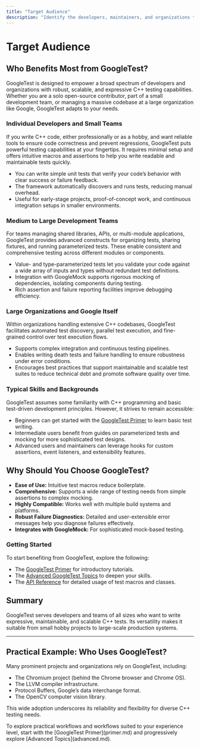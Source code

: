 ```yaml
---
title: "Target Audience"
description: "Identify the developers, maintainers, and organizations that benefit most from adopting GoogleTest—from small open-source contributors to large codebase maintainers at Google and beyond. Understand typical skill levels and backgrounds."
---
```


# Target Audience

## Who Benefits Most from GoogleTest?

GoogleTest is designed to empower a broad spectrum of developers and organizations with robust, scalable, and expressive C++ testing capabilities. Whether you are a solo open-source contributor, part of a small development team, or managing a massive codebase at a large organization like Google, GoogleTest adapts to your needs.

### Individual Developers and Small Teams

If you write C++ code, either professionally or as a hobby, and want reliable tools to ensure code correctness and prevent regressions, GoogleTest puts powerful testing capabilities at your fingertips. It requires minimal setup and offers intuitive macros and assertions to help you write readable and maintainable tests quickly.

* You can write simple unit tests that verify your code’s behavior with clear success or failure feedback.
* The framework automatically discovers and runs tests, reducing manual overhead.
* Useful for early-stage projects, proof-of-concept work, and continuous integration setups in smaller environments.

### Medium to Large Development Teams

For teams managing shared libraries, APIs, or multi-module applications, GoogleTest provides advanced constructs for organizing tests, sharing fixtures, and running parameterized tests. These enable consistent and comprehensive testing across different modules or components.

* Value- and type-parameterized tests let you validate your code against a wide array of inputs and types without redundant test definitions.
* Integration with GoogleMock supports rigorous mocking of dependencies, isolating components during testing.
* Rich assertion and failure reporting facilities improve debugging efficiency.

### Large Organizations and Google Itself

Within organizations handling extensive C++ codebases, GoogleTest facilitates automated test discovery, parallel test execution, and fine-grained control over test execution flows.

* Supports complex integration and continuous testing pipelines.
* Enables writing death tests and failure handling to ensure robustness under error conditions.
* Encourages best practices that support maintainable and scalable test suites to reduce technical debt and promote software quality over time.

### Typical Skills and Backgrounds

GoogleTest assumes some familiarity with C++ programming and basic test-driven development principles. However, it strives to remain accessible:

* Beginners can get started with the [GoogleTest Primer](primer.md) to learn basic test writing.
* Intermediate users benefit from guides on parameterized tests and mocking for more sophisticated test designs.
* Advanced users and maintainers can leverage hooks for custom assertions, event listeners, and extensibility features.

## Why Should You Choose GoogleTest?

* **Ease of Use:** Intuitive test macros reduce boilerplate.
* **Comprehensive:** Supports a wide range of testing needs from simple assertions to complex mocking.
* **Highly Compatible:** Works well with multiple build systems and platforms.
* **Robust Failure Diagnostics:** Detailed and user-extensible error messages help you diagnose failures effectively.
* **Integrates with GoogleMock:** For sophisticated mock-based testing.

### Getting Started

To start benefiting from GoogleTest, explore the following:

* The [GoogleTest Primer](primer.md) for introductory tutorials.
* The [Advanced GoogleTest Topics](advanced.md) to deepen your skills.
* The [API Reference](docs/reference/testing.md) for detailed usage of test macros and classes.

## Summary

GoogleTest serves developers and teams of all sizes who want to write expressive, maintainable, and scalable C++ tests. Its versatility makes it suitable from small hobby projects to large-scale production systems.


---

## Practical Example: Who Uses GoogleTest?

Many prominent projects and organizations rely on GoogleTest, including:

* The Chromium project (behind the Chrome browser and Chrome OS).
* The LLVM compiler infrastructure.
* Protocol Buffers, Google’s data interchange format.
* The OpenCV computer vision library.

This wide adoption underscores its reliability and flexibility for diverse C++ testing needs.


<Tip>
To explore practical workflows and workflows suited to your experience level, start with the [GoogleTest Primer](primer.md) and progressively explore [Advanced Topics](advanced.md).
</Tip>